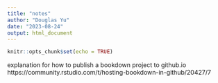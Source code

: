 ```yaml
---
title: "notes"
author: "Douglas Yu"
date: "2023-08-24"
output: html_document
---
```


```r
knitr::opts_chunk$set(echo = TRUE)
```

explanation for how to publish a bookdown project to github.io
https://community.rstudio.com/t/hosting-bookdown-in-github/20427/7

